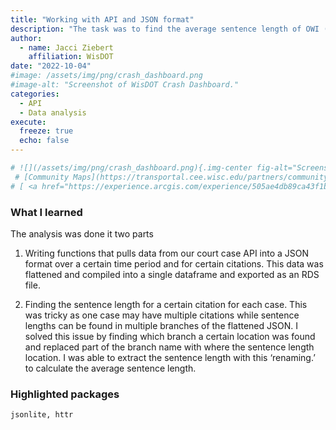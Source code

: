 ```yaml
---
title: "Working with API and JSON format"
description: "The task was to find the average sentence length of OWI (operating while intoxicated) offenders on their 3rd or more OWI citation using DOJ court case data."
author: 
  - name: Jacci Ziebert
    affiliation: WisDOT
date: "2022-10-04"
#image: /assets/img/png/crash_dashboard.png
#image-alt: "Screenshot of WisDOT Crash Dashboard."
categories:
  - API
  - Data analysis
execute: 
  freeze: true
  echo: false
---
```


```r
# ![](/assets/img/png/crash_dashboard.png){.img-center fig-alt="Screenshot of WisDOT Crash Dashboard."}
 # [Community Maps](https://transportal.cee.wisc.edu/partners/community-maps/crash/)
# [ <a href="https://experience.arcgis.com/experience/505ae4db89ca43f1b943325e6a76e99c" class="btn" role="button">{{< fa laptop >}} App</a> <a href="https://github.com/WA-Department-of-Agriculture/washi_roadmap" class="btn" role="button">{{< fa brands github >}} Code</a> ]{.listing-btn-group}
```

### What I learned

The analysis was done it two parts

1)  Writing functions that pulls data from our court case API into a JSON format over a certain time period and for certain citations. This data was flattened and compiled into a single dataframe and exported as an RDS file.

2)  Finding the sentence length for a certain citation for each case. This was tricky as one case may have multiple citations while sentence lengths can be found in multiple branches of the flattened JSON. I solved this issue by finding which branch a certain location was found and replaced part of the branch name with where the sentence length location. I was able to extract the sentence length with this 'renaming.' to calculate the average sentence length.

### Highlighted packages

`jsonlite, httr`
